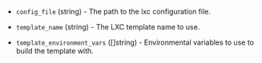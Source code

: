 <!-- Code generated from the comments of the Config struct in builder/lxc/config.go; DO NOT EDIT MANUALLY -->

-   `config_file` (string) - The path to the lxc configuration file.
    
-   `template_name` (string) - The LXC template name to use.
    
-   `template_environment_vars` ([]string) - Environmental variables to
    use to build the template with.
    
